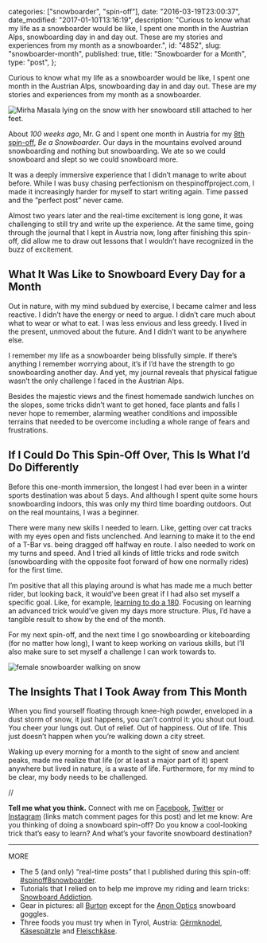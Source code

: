 
  categories: ["snowboarder", "spin-off"],
  date: "2016-03-19T23:00:37",
  date_modified: "2017-01-10T13:16:19",
  description:
    "Curious to know what my life as a snowboarder would be like, I spent one month in the Austrian Alps, snowboarding day in and day out. These are my stories and experiences from my month as a snowboarder.",
  id: "4852",
  slug: "snowboarder-month",
  published: true,
  title: "Snowboarder for a Month",
  type: "post",
};


Curious to know what my life as a snowboarder would be like, I spent one month in the Austrian Alps, snowboarding day in and day out. These are my stories and experiences from my month as a snowboarder.

![Mirha Masala lying on the snow with her snowboard still attached to her feet.](/pages/tsop/posts/snowboarder-month/mirha-lying-down-snowboard_1-1.jpg)

About _100 weeks ago_, Mr. G and I spent one month in Austria for my [8th spin-off](https://www.instagram.com/explore/tags/spinoff8snowboarder/), _Be a Snowboarder_. Our days in the mountains evolved around snowboarding and nothing but snowboarding. We ate so we could snowboard and slept so we could snowboard more.

It was a deeply immersive experience that I didn’t manage to write about before. While I was busy chasing perfectionism on thespinoffproject.com, I made it increasingly harder for myself to start writing again. Time passed and the “perfect post” never came.

Almost two years later and the real-time excitement is long gone, it was challenging to still try and write up the experience. At the same time, going through the journal that I kept in Austria now, long after finishing this spin-off, did allow me to draw out lessons that I wouldn’t have recognized in the buzz of excitement.

## What It Was Like to Snowboard Every Day for a Month

Out in nature, with my mind subdued by exercise, I became calmer and less reactive. I didn’t have the energy or need to argue. I didn’t care much about what to wear or what to eat. I was less envious and less greedy. I lived in the present, unmoved about the future. And I didn’t want to be anywhere else.

I remember my life as a snowboarder being blissfully simple. If there’s anything I remember worrying about, it’s if I’d have the strength to go snowboarding another day. And yet, my journal reveals that physical fatigue wasn’t the only challenge I faced in the Austrian Alps.

Besides the majestic views and the finest homemade sandwich lunches on the slopes, some tricks didn’t want to get honed, face plants and falls I never hope to remember, alarming weather conditions and impossible terrains that needed to be overcome including a whole range of fears and frustrations.

## If I Could Do This Spin-Off Over, This Is What I’d Do Differently

Before this one-month immersion, the longest I had ever been in a winter sports destination was about 5 days. And although I spent quite some hours snowboarding indoors, this was only my third time boarding outdoors. Out on the real mountains, I was a beginner.

There were many new skills I needed to learn. Like, getting over cat tracks with my eyes open and fists unclenched. And learning to make it to the end of a T-Bar vs. being dragged off halfway en route. I also needed to work on my turns and speed. And I tried all kinds of little tricks and rode switch (snowboarding with the opposite foot forward of how one normally rides) for the first time.

I’m positive that all this playing around is what has made me a much better rider, but looking back, it would’ve been great if I had also set myself a specific goal. Like, for example, [learning to do a 180](https://www.youtube.com/watch?v=Hb-X84nrNig). Focusing on learning an advanced trick would’ve given my days more structure. Plus, I’d have a tangible result to show by the end of the month.

For my next spin-off, and the next time I go snowboarding or kiteboarding (for no matter how long), I want to keep working on various skills, but I’ll also make sure to set myself a challenge I can work towards to.

![female snowboarder walking on snow](/pages/tsop/posts/snowboarder-month/mirha-walking-snowboard_1.jpg)

## The Insights That I Took Away from This Month

When you find yourself floating through knee-high powder, enveloped in a dust storm of snow, it just happens, you can’t control it: you shout out loud. You cheer your lungs out. Out of relief. Out of happiness. Out of life. This just doesn’t happen when you’re walking down a city street.

Waking up every morning for a month to the sight of snow and ancient peaks, made me realize that life (or at least a major part of it) spent anywhere but lived in nature, is a waste of life. Furthermore, for my mind to be clear, my body needs to be challenged.

//

**Tell me what you think.** Connect with me on [Facebook](https://www.facebook.com/thespinoffproject/photos/a.1114055108626373.1073741839.443190319046192/1114055125293038/), [Twitter](https://twitter.com/mirhamasala/status/712130761860603905) or [Instagram](https://www.instagram.com/p/BDSOsujkyJf/) (links match comment pages for this post) and let me know: Are you thinking of doing a snowboard spin-off? Do you know a cool-looking trick that’s easy to learn? And what’s your favorite snowboard destination?

---

MORE

- The 5 (and only) “real-time posts” that I published during this spin-off: [#spinoff8snowboarder](https://www.instagram.com/explore/tags/spinoff8snowboarder/).
- Tutorials that I relied on to help me improve my riding and learn tricks: [Snowboard Addiction](http://snowboardaddiction.com).
- Gear in pictures: all [Burton](http://www.burton.com) except for the [Anon Optics](http://www.anonoptics.com) snowboard goggles.
- Three foods you must try when in Tyrol, Austria: [Gërmknodel](https://www.instagram.com/p/1FcxdKEyO6/), [Käsespätzle](https://www.instagram.com/p/1lDtsekyEH/) and [Fleischkäse](https://www.instagram.com/p/mqJr6NkyNS/).
